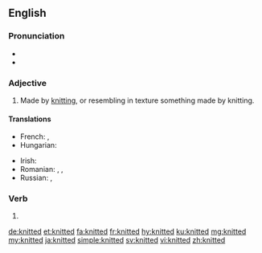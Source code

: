 ==English==

===Pronunciation===
* {{IPA|/ˈnɪtəd/|lang=en}}
* {{audio|en-us-knitted.ogg|Audio (US)|lang=en}}

===Adjective===
{{en-adj|-}}

# Made by [[knit]]ting, or resembling in texture something made by knitting.

====Translations====
{{trans-top|made by knitting}}
* French: {{t+|fr|tricoté|m}}, {{t+|fr|tricotée|f}}
* Hungarian: {{t+|hu|kötött}}
{{trans-mid}}
* Irish: {{t|ga|cniotáilte}}
* Romanian: {{t+|ro|tricotat}}, {{t+|ro|împletit}}, {{t+|ro|croșetat}}
* Russian: {{t+|ru|вязаный}}, {{t+|ru|трикотажный}}
{{trans-bottom}}

===Verb===
{{head|en|verb form}}

# {{en-past of|knit}}

[[de:knitted]]
[[et:knitted]]
[[fa:knitted]]
[[fr:knitted]]
[[hy:knitted]]
[[ku:knitted]]
[[mg:knitted]]
[[my:knitted]]
[[ja:knitted]]
[[simple:knitted]]
[[sv:knitted]]
[[vi:knitted]]
[[zh:knitted]]